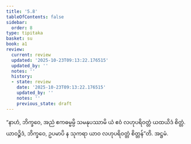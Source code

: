 ```yaml
---
title: '5.8'
tableOfContents: false
sidebar:
  order: 8
type: tipitaka
basket: su
book: a1
review:
  current: review
  updated: '2025-10-23T09:13:22.176515'
  updated_by: ''
  notes: ''
  history:
  - state: review
    date: '2025-10-23T09:13:22.176515'
    updated_by: ''
    notes: ''
    previous_state: draft
---
```



<ReviewStatus review={frontmatter.review} showDetails={true} />

<HypothesisAnnotation frontmatter={frontmatter} />

<DynamicBreadcrumb />

<Division number="48" book="a1" e="ch" v="15" p="9">

<Paragraph number="101" book="a1">
“နာဟံ, ဘိက္ခဝေ, အညံ ဧကဓမ္မမ္ပိ သမနုပဿာမိ ယံ ဧဝံ လဟုပရိဝတ္တံ ယထယိဒံ စိတ္တံ. ယာဝဉ္စိဒံ, ဘိက္ခဝေ, ဥပမာပိ န သုကရာ ယာဝ လဟုပရိဝတ္တံ စိတ္တန်”တိ.

</Paragraph>
</Division>

<Paragraph number="102" type="center" book="a1">
အဋ္ဌမံ.
</Paragraph>